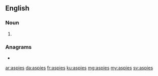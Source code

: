 {{also|Aspies}}
==English==

===Noun===
{{head|en|noun plural form}}

# {{plural of|aspie|lang=en}}

===Anagrams===
* {{l|en|sepias}}

[[ar:aspies]]
[[da:aspies]]
[[fr:aspies]]
[[ku:aspies]]
[[mg:aspies]]
[[my:aspies]]
[[sv:aspies]]